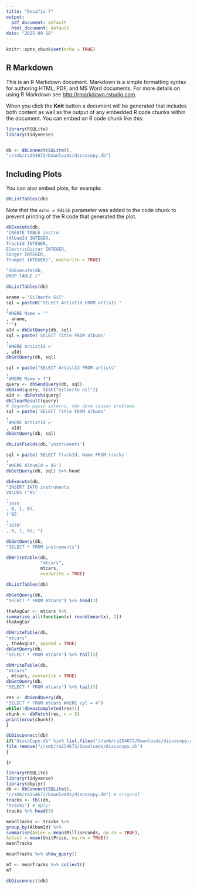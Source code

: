 ---
title: "Desafio 7"
output:
  pdf_document: default
  html_document: default
date: "2025-09-18"
---

```{r setup, include=FALSE}
knitr::opts_chunk$set(echo = TRUE)
```

## R Markdown

This is an R Markdown document. Markdown is a simple formatting syntax for authoring HTML, PDF, and MS Word documents. For more details on using R Markdown see <http://rmarkdown.rstudio.com>.

When you click the **Knit** button a document will be generated that includes both content as well as the output of any embedded R code chunks within the document. You can embed an R code chunk like this:

```{r}
library(RSQLite)
library(tidyverse)


db <- dbConnect(SQLite(),
"//smb/ra254672/Downloads/discocopy.db")

```


## Including Plots

You can also embed plots, for example:

```{r}

dbListTables(db)
```

Note that the `echo = FALSE` parameter was added to the code chunk to prevent printing of the R code that generated the plot.
```{r}
dbExecute(db,
"CREATE TABLE instru
(AlbumId INTEGER,
TrackId INTEGER,
ElectricGuitar INTEGER,
Singer INTEGER,
Trumpet INTEGER)", overwrite = TRUE)

```


```{r}
"dbExecute(db,
DROP TABLE i"

```
```{r}
dbListTables(db)

```
```{r}
aname = "Gilberto Gil"
sql = paste0("SELECT ArtistId FROM artists "
,
"WHERE Name = '"
, aname,
"'")
aId = dbGetQuery(db, sql)
sql = paste('SELECT Title FROM albums'
,
'WHERE ArtistId ='
, aId)
dbGetQuery(db, sql)

```
```{r}
sql = paste("SELECT ArtistId FROM artists"
,
"WHERE Name = ?")
query <- dbSendQuery(db, sql)
dbBind(query, list("Gilberto Gil"))
aId <- dbFetch(query)
dbClearResult(query)
# Segundo passo interno, não deve causar problema
sql = paste('SELECT Title FROM albums'
,
'WHERE ArtistId ='
, aId)
dbGetQuery(db, sql)


```
```{r}
dbListFields(db,'instruments')

```

```{r}
sql = paste('SELECT TrackId, Name FROM tracks'
,
'WHERE AlbumId = 85')
dbGetQuery(db, sql) %>% head
```


```{r}
dbExecute(db,
"INSERT INTO instruments
VALUES ('85'
,
'1075'
, 0, 1, 0),
('85'
,
'1078'
, 0, 1, 0); ")

```


```{r}
dbGetQuery(db,
"SELECT * FROM instruments")

```
```{r}
dbWriteTable(db,
             "mtcars",
             mtcars,
             overwrite = TRUE)

dbListTables(db)

```


```{r}
dbGetQuery(db,
"SELECT * FROM mtcars") %>% head(3)

```


```{r}
theAvgCar <- mtcars %>%
summarise_all(function(x) round(mean(x), 2))
theAvgCar

```


```{r}
dbWriteTable(db,
"mtcars"
, theAvgCar, append = TRUE)
dbGetQuery(db,
"SELECT * FROM mtcars") %>% tail(3)
```


```{r}
dbWriteTable(db,
"mtcars"
, mtcars, overwrite = TRUE)
dbGetQuery(db,
"SELECT * FROM mtcars") %>% tail(3)

```

```{r}
res <- dbSendQuery(db,
"SELECT * FROM mtcars WHERE cyl = 4")
while(!dbHasCompleted(res)){
chunk <- dbFetch(res, n = 5)
print(nrow(chunk))
}

```


```{r}
dbDisconnect(db)
if("discoCopy.db" %in% list.files("//smb/ra254672/Downloads/discocopy.db")){
file.remove("//smb/ra254672/Downloads/discocopy.db")
}

```


```{r
```



```{r}
library(RSQLite)
library(tidyverse)
library(dbplyr)
db <- dbConnect(SQLite(),
"//smb/ra254672/Downloads/discocopy.db") # original
tracks <- tbl(db,
"tracks") # dplyr
tracks %>% head(3)

```


```{r}
meanTracks <- tracks %>%
group_by(AlbumId) %>%
summarise(AvLen = mean(Milliseconds, na.rm = TRUE),
AvCost = mean(UnitPrice, na.rm = TRUE))
meanTracks

```


```{r}
meanTracks %>% show_query()
```


```{r}
mT <- meanTracks %>% collect()
mT

```
```{r}
dbDisconnect(db)
```

